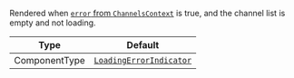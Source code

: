 Rendered when [`error` from `ChannelsContext`](../../../../contexts/channels-context.mdx#error) is true, and the channel list is empty and not loading.

| Type          | Default                                                                                                                                                |
| ------------- | ------------------------------------------------------------------------------------------------------------------------------------------------------ |
| ComponentType | [`LoadingErrorIndicator`](https://github.com/GetStream/stream-chat-react-native/blob/main/package/src/components/Indicators/LoadingErrorIndicator.tsx) |
